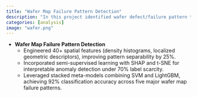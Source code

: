 ```yaml
---
title: "Wafer Map Failure Pattern Detection"
description: "In this project identified wafer defect/failure pattern type using machine learning."
categories: [analysis]
image: "wafer.png"
---
```


- **Wafer Map Failure Pattern Detection**  
  - Engineered 40+ spatial features (density histograms, localized geometric descriptors), improving pattern separability by 25%.
  - Incorporated semi-supervised learning with SHAP and t-SNE for interpretable anomaly detection under 70% label scarcity.
  - Leveraged stacked meta-models combining SVM and LightGBM, achieving 92% classification accuracy across five major wafer
map failure patterns.
  




